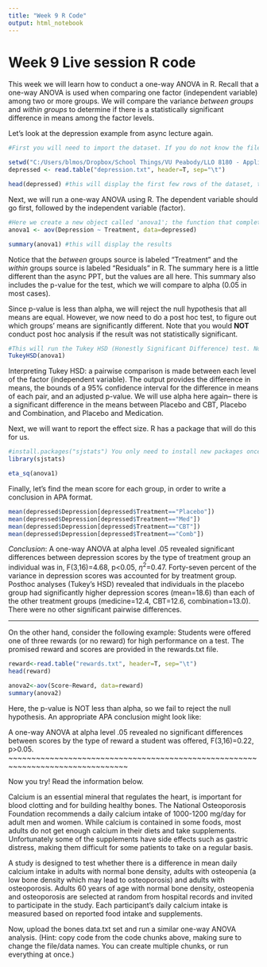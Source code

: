 ```yaml
---
title: "Week 9 R Code"
output: html_notebook
---
```


# Week 9 Live session R code

This week we will learn how to conduct a one-way ANOVA in R. Recall that a one-way ANOVA is used when comparing one factor (independent variable) among two or more groups. We will compare the variance *between groups* and *within groups* to determine if there is a statistically significant difference in means among the factor levels.


Let's look at the depression example from async lecture again.
```r
#First you will need to import the dataset. If you do not know the filepath where your documents are saved, you can use the menu above: Session->Set Working Directory->Choose Directory.

setwd("C:/Users/blmos/Dropbox/School Things/VU Peabody/LLO 8180 - Applied Statistics/R Code")
depressed <- read.table("depression.txt", header=T, sep="\t")

head(depressed) #this will display the first few rows of the dataset, to ensure it loaded correctly.
```


Next, we will run a one-way ANOVA using R. The dependent variable should go first, followed by the independent variable (factor).
```r
#Here we create a new object called 'anova1'; the function that completes the ANOVA analysis is 'aov'
anova1 <- aov(Depression ~ Treatment, data=depressed)

summary(anova1) #this will display the results
```


Notice that the *between* groups source is labeled "Treatment" and the *within* groups source is labeled "Residuals" in R. The summary here is a little different than the async PPT, but the values are all here. This summary also includes the p-value for the test, which we will compare to alpha (0.05 in most cases).

Since p-value is less than alpha, we will reject the null hypothesis that all means are equal. However, we now need to do a post hoc test, to figure out which groups' means are significantly different. Note that you would **NOT** conduct post hoc analysis if the result was not statistically significant.

```r
#This will run the Tukey HSD (Honestly Significant Difference) test. Notice that we are using the saved results of the anova1 stored above.
TukeyHSD(anova1)
```
Interpreting Tukey HSD: a pairwise comparison is made between each level of the factor (independent variable). The output provides the difference in means, the bounds of a 95% confidence interval for the difference in means of each pair, and an adjusted p-value. We will use alpha here again-- there is a significant difference in the means between Placebo and CBT, Placebo and Combination, and Placebo and Medication.


Next, we will want to report the effect size. R has a package that will do this for us.
```r
#install.packages("sjstats") You only need to install new packages once per session.
library(sjstats)

eta_sq(anova1)
```


Finally, let's find the mean score for each group, in order to write a conclusion in APA format.
```r
mean(depressed$Depression[depressed$Treatment=="Placebo"])
mean(depressed$Depression[depressed$Treatment=="Med"])
mean(depressed$Depression[depressed$Treatment=="CBT"])
mean(depressed$Depression[depressed$Treatment=="Comb"])
```
_Conclusion_:
A one-way ANOVA at alpha level .05 revealed significant differences between depression scores by the type of treatment group an individual was in, F(3,16)=4.68, p<0.05, $\eta^2$=0.47. Forty-seven percent of the variance in depression scores was accounted for by treatment group. Posthoc analyses (Tukey's HSD) revealed that individuals in the placebo group had significantly higher depression scores (mean=18.6) than each of the other treatment groups (medicine=12.4, CBT=12.6, combination=13.0). There were no other significant pairwise differences.

---

On the other hand, consider the following example: Students were offered one of three rewards (or no reward) for high performance on a test. The promised reward and scores are provided in the rewards.txt file.

```r
reward<-read.table("rewards.txt", header=T, sep="\t")
head(reward)
```


```r
anova2<-aov(Score~Reward, data=reward)
summary(anova2)
```

Here, the p-value is NOT less than alpha, so we fail to reject the null hypothesis. An appropriate APA conclusion might look like:

A one-way ANOVA at alpha level .05 revealed no significant differences between scores by the type of reward a student was offered, F(3,16)=0.22, p>0.05.
~~~~~~~~~~~~~~~~~~~~~~~~~~~~~~~~~~~~~~~~~~~~~~~~~~~~~~~~~~~~~~~~~~~~~~~~~~~~~~~~

Now you try! Read the information below.

Calcium is an essential mineral that regulates the heart, is important for blood clotting and for building healthy bones. The National Osteoporosis Foundation recommends a daily calcium intake of 1000-1200 mg/day for adult men and women. While calcium is contained in some foods, most adults do not get enough calcium in their diets and take supplements. Unfortunately some of the supplements have side effects such as gastric distress, making them difficult for some patients to take on a regular basis.  

A study is designed to test whether there is a difference in mean daily calcium intake in adults with normal bone density, adults with osteopenia (a low bone density which may lead to osteoporosis) and adults with osteoporosis. Adults 60 years of age with normal bone density, osteopenia and osteoporosis are selected at random from hospital records and invited to participate in the study. Each participant's daily calcium intake is measured based on reported food intake and supplements.

Now, upload the bones data.txt set and run a similar one-way ANOVA analysis. (Hint: copy code from the code chunks above, making sure to change the file/data names. You can create multiple chunks, or run everything at once.)





